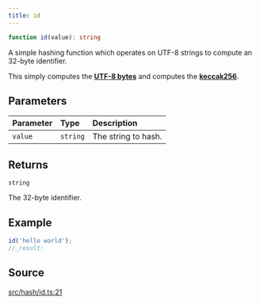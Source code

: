 ```yaml
---
title: id
---
```


```ts
function id(value): string
```

A simple hashing function which operates on UTF-8 strings to compute an 32-byte identifier.

This simply computes the [**UTF-8 bytes**](/content/functions/toUtf8Bytes) and computes the [**keccak256**](/content/functions/keccak256).

## Parameters

| Parameter | Type | Description |
| :------ | :------ | :------ |
| `value` | `string` | The string to hash. |

## Returns

`string`

The 32-byte identifier.

## Example

```ts
id('hello world');
//_result:
```

## Source

[src/hash/id.ts:21](https://github.com/dominant-strategies/quais-6.js/blob/95934f9b18ff90a0666dd9772179b612f2ad5510/src/hash/id.ts#L21)
